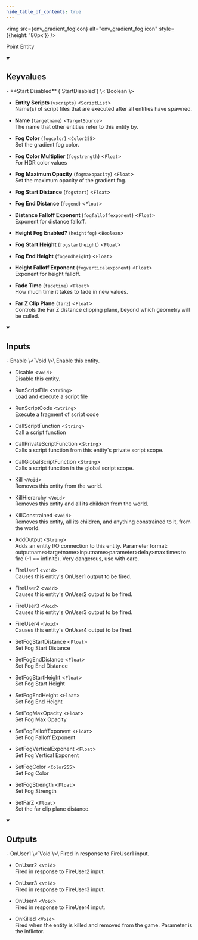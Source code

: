 ```yaml
---
hide_table_of_contents: true
---
```


<!---
!!!!!!
THIS PAGE IS AUTOGENERATED FROM GAME FGD DEFINITIONS!
DO NOT EDIT MANUALLY!
!!!!!!

In order to make edits, you can make an annotation file in /fgd_dump_overrides
-->



<img src={env_gradient_fogIcon} alt="env_gradient_fog icon" style={{height: '80px'}} />

Point Entity



<details open>
<summary><h2>Keyvalues</h2></summary>
- **Start Disabled** (`StartDisabled`) \<`Boolean`\>

- **Entity Scripts** (`vscripts`) \<`ScriptList`\>\
Name(s) of script files that are executed after all entities have spawned.

- **Name** (`targetname`) \<`TargetSource`\>\
The name that other entities refer to this entity by.

- **Fog Color** (`fogcolor`) \<`Color255`\>\
Set the gradient fog color.

- **Fog Color Multiplier** (`fogstrength`) \<`Float`\>\
For HDR color values

- **Fog Maximum Opacity** (`fogmaxopacity`) \<`Float`\>\
Set the maximum opacity of the gradient fog.

- **Fog Start Distance** (`fogstart`) \<`Float`\>

- **Fog End Distance** (`fogend`) \<`Float`\>

- **Distance Falloff Exponent** (`fogfalloffexponent`) \<`Float`\>\
Exponent for distance falloff.

- **Height Fog Enabled?** (`heightfog`) \<`Boolean`\>

- **Fog Start Height** (`fogstartheight`) \<`Float`\>

- **Fog End Height** (`fogendheight`) \<`Float`\>

- **Height Falloff Exponent** (`fogverticalexponent`) \<`Float`\>\
Exponent for height falloff.

- **Fade Time** (`fadetime`) \<`Float`\>\
How much time it takes to fade in new values.

- **Far Z Clip Plane** (`farz`) \<`Float`\>\
Controls the Far Z distance clipping plane, beyond which geometry will be culled.


 </details>
<details open>
<summary><h2>Inputs</h2></summary>
- Enable \<`Void`\>\
Enable this entity.

- Disable \<`Void`\>\
Disable this entity.

- RunScriptFile \<`String`\>\
Load and execute a script file

- RunScriptCode \<`String`\>\
Execute a fragment of script code

- CallScriptFunction \<`String`\>\
Call a script function

- CallPrivateScriptFunction \<`String`\>\
Calls a script function from this entity's private script scope.

- CallGlobalScriptFunction \<`String`\>\
Calls a script function in the global script scope.

- Kill \<`Void`\>\
Removes this entity from the world.

- KillHierarchy \<`Void`\>\
Removes this entity and all its children from the world.

- KillConstrained \<`Void`\>\
Removes this entity, all its children, and anything constrained to it, from the world.

- AddOutput \<`String`\>\
Adds an entity I/O connection to this entity. Parameter format: outputname&gt;targetname>inputname&gt;parameter&gt;delay&gt;max times to fire (-1 == infinite). Very dangerous, use with care.

- FireUser1 \<`Void`\>\
Causes this entity's OnUser1 output to be fired.

- FireUser2 \<`Void`\>\
Causes this entity's OnUser2 output to be fired.

- FireUser3 \<`Void`\>\
Causes this entity's OnUser3 output to be fired.

- FireUser4 \<`Void`\>\
Causes this entity's OnUser4 output to be fired.

- SetFogStartDistance \<`Float`\>\
Set Fog Start Distance

- SetFogEndDistance \<`Float`\>\
Set Fog End Distance

- SetFogStartHeight \<`Float`\>\
Set Fog Start Height

- SetFogEndHeight \<`Float`\>\
Set Fog End Height

- SetFogMaxOpacity \<`Float`\>\
Set Fog Max Opacity

- SetFogFalloffExponent \<`Float`\>\
Set Fog Falloff Exponent

- SetFogVerticalExponent \<`Float`\>\
Set Fog Vertical Exponent

- SetFogColor \<`Color255`\>\
Set Fog Color

- SetFogStrength \<`Float`\>\
Set Fog Strength

- SetFarZ \<`Float`\>\
Set the far clip plane distance.


 </details>
<details open>
<summary><h2>Outputs</h2></summary>
- OnUser1 \<`Void`\>\
Fired in response to FireUser1 input.

- OnUser2 \<`Void`\>\
Fired in response to FireUser2 input.

- OnUser3 \<`Void`\>\
Fired in response to FireUser3 input.

- OnUser4 \<`Void`\>\
Fired in response to FireUser4 input.

- OnKilled \<`Void`\>\
Fired when the entity is killed and removed from the game. Parameter is the inflictor.


 </details>